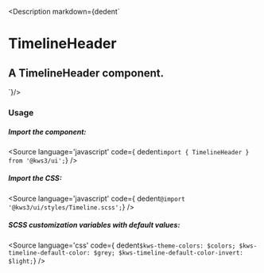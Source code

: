 
<Version />

<Description markdown={dedent`
# TimelineHeader
## A TimelineHeader component.
`}/>

<Meta of={Stories} />
<Canvas of={Stories.Main} />
<Controls />

### Usage
##### Import the component:
<Source
  language='javascript'
  code={ dedent`import { TimelineHeader } from '@kws3/ui';`}
/>

##### Import the CSS:
<Source
  language='javascript'
  code={ dedent`@import '@kws3/ui/styles/Timeline.scss';`}
/>

##### SCSS customization variables with default values:
<Source
  language='css'
  code={ dedent`
    $kws-theme-colors: $colors;
    $kws-timeline-default-color: $grey;
    $kws-timeline-default-color-invert: $light;
  `}
/>
